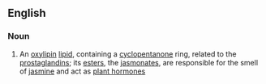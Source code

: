 ==English==

===Noun===
{{wikipedia}}
{{en-noun|head=[[jasmonic]] [[acid]]|-}}

# {{context|organic compound|lang=en}} An [[oxylipin]] [[lipid]], containing a [[cyclopentanone]] ring, related to the [[prostaglandin]]s; its [[ester]]s, the [[jasmonate]]s, are responsible for the smell of [[jasmine]] and act as [[plant hormone]]s